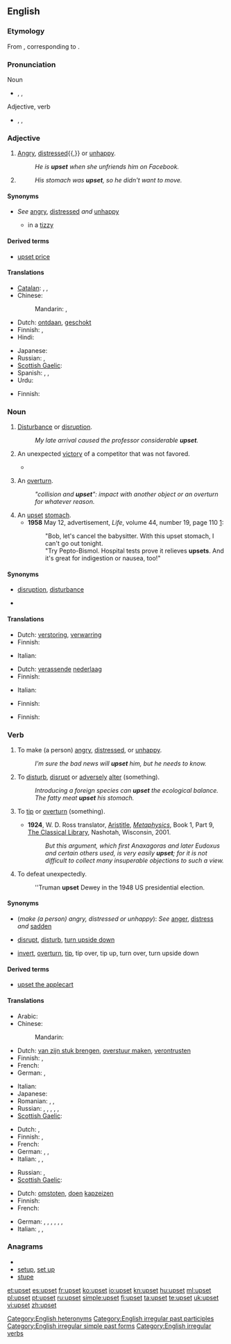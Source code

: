 ==English==

===Etymology===
From {{etyl|enm|en}}, corresponding to {{compound|up|set|lang=en}}.

===Pronunciation===
;Noun
* {{enPR|ŭpʹsĕt}}, {{IPA|/ˈʌpsɛt/}}, {{SAMPA|/"VpsEt/}}
*: {{audio|en-us-upset-noun.ogg|Audio (US), noun}}
;Adjective, verb
* {{enPR|ŭpsĕtʹ}}, {{IPA|/ʌpˈsɛt/}}, {{SAMPA|/Vp"sEt/}}
*: {{audio|en-us-upset-verb-adj.ogg|Audio (US), verb/adjective}}
*: {{rhymes|ɛt}}

===Adjective===
{{en-adj}}

# {{context|of a person}} [[angry|Angry]], [[distressed]]{{,}} or [[unhappy]].
#: ''He is '''upset''' when she unfriends him on Facebook.''
# {{context|of a [[stomach]] or gastrointestinal tract, referred to as '''stomach'''}} {{rfdef|lang=en|topic=medicine}}
#: ''His stomach was '''upset''', so he didn't want to move.''

====Synonyms====
* {{sense|angry|distressed|unhappy}} ''See'' [[angry]], [[distressed]] ''and'' [[unhappy]]
** in a [[tizzy]]

====Derived terms====
* [[upset price]]

====Translations====
{{trans-top|angry, distressed, unhappy}}
* [[Catalan]]: {{t-|ca|molest}},  {{t|ca|trasbalsat}},  {{t|ca|disgustat}}
* Chinese:
*: Mandarin: {{t|zh|懊惱|sc=Hani}}, {{t|zh|懊恼|tr=àonǎo|sc=Hani}}
* Dutch: [[ontdaan]], [[geschokt]]
* Finnish: {{t|fi|poissa tolaltaan}}, {{t|fi|pahoillaan}}
* Hindi: {{t|hi|परेशान|tr=pareśān|sc=Deva}}
{{trans-mid}}
* Japanese: {{t|ja|くよくよ|tr=kuyokuyo|sc=Jpan}}
* Russian: {{t|ru|расстроенный|tr=rasstrójennyj|sc=Cyrl}}, {{t|ru|огорчённый|tr=ogorčónnyj|sc=Cyrl}}
* [[Scottish Gaelic]]: {{t-|gd|tro-chèile|xs=Scottish Gaelic}}
* Spanish: {{t-|es|trastornado}}, {{t-|es|perturbado}}, {{t-|es|enfadado}}
* Urdu: {{t|ur|پریشان|tr=pareśān|sc=ur-Arab}}
{{trans-bottom}}

{{trans-top|of a stomach}}
* Finnish: {{t|fi|sekaisin}}
{{trans-mid}}
{{trans-bottom}}

===Noun===
{{wikipedia|upset|upset (unexpected victory)}}
{{en-noun|s|-}}

# {{uncountable}} [[disturbance|Disturbance]] or [[disruption]].
#: ''My late arrival caused the professor considerable '''upset'''.''
# {{countable|sports}} An unexpected [[victory]] of a competitor that was not favored.
#* {{quote-news
|year=2011
|date=January 8
|author=Paul Fletcher
|title=Stevenage 3 - 1 Newcastle
|work=BBC
|url=http://news.bbc.co.uk/sport2/hi/football/fa_cup/9341905.stm
|page=
|passage=But it is probably the biggest '''upset''' for the away side since Ronnie Radford smashed a famous goal as Hereford defeated Newcastle 2-1 in 1972.}}
# {{context|automobile insurance}} An [[overturn]].
#: ''"collision and '''upset'''": impact with another object or an overturn for whatever reason.''
# An [[#Adjective|upset]] [[stomach]].
#* '''1958''' May 12, advertisement, ''Life'', volume 44, number 19, page 110&nbsp;[http://books.google.com/books?id=vFMEAAAAMBAJ&pg=PA110&dq=pepto]:
#*: "Bob, let's cancel the babysitter. With this upset stomach, I can't go out tonight.
#*: "Try Pepto-Bismol. Hospital tests prove it relieves '''upsets'''. And it's great for indigestion or nausea, too!"

====Synonyms====
* {{sense|disturbance|disruption}} [[disruption]], [[disturbance]]
* {{sense|unexpected victory of a competitor}}

====Translations====
{{trans-top|disturbance, disruption}}
* Dutch: [[verstoring]], [[verwarring]]
* Finnish: {{t|fi|häiriö}}
{{trans-mid}}
* Italian: {{t-|it|turbamento|m}}
{{trans-bottom}}

{{trans-top|sports: unexpected victory of a competitor}}
* Dutch: [[verassend]]e [[nederlaag]]
* Finnish: {{t|fi|yllätysvoitto}}
{{trans-mid}}
* Italian: {{t+|it|sorpresa|f}}
{{trans-bottom}}

{{trans-top|automobile insurance term}}
* Finnish: {{t|fi|kaatuminen}}
{{trans-mid}}
{{trans-bottom}}

{{trans-top|upset stomach}}
* Finnish: {{t|fi|vatsavaiva}}
{{trans-mid}}
{{trans-bottom}}

===Verb===
{{en-verb|upsets|upsetting|upset|upset}}

# {{transitive}} To make (a person) [[angry]], [[distressed]], or [[unhappy]].
#: ''I’m sure the bad news will '''upset''' him, but he needs to know.''
# {{transitive}} To [[disturb]], [[disrupt]] or [[adversely]] [[alter]] (something).
#: ''Introducing a foreign species can '''upset''' the ecological balance.''
#: ''The fatty meat '''upset''' his stomach.''
# {{transitive}} To [[tip]] or [[overturn]] (something).
#* '''1924''', W. D. Ross translator, [[w:Aristotle|Aristitle]], ''[[w:Metaphysics|Metaphysics]]'', Book 1, Part 9, [http://www.classicallibrary.org/aristotle/metaphysics/ The Classical Library], Nashotah, Wisconsin, 2001.
#*: ''But this argument, which first Anaxagoras and later Eudoxus and certain others used, is very easily '''upset'''; for it is not difficult to collect many insuperable objections to such a view.''
# {{transitive}} To defeat unexpectedly.
#: ''Truman '''upset''' Dewey in the 1948 US presidential election.

====Synonyms====
* (''make (a person) angry, distressed or unhappy''): ''See'' [[anger]], [[distress]] ''and'' [[sadden]]
* {{sense|disturb|disrupt|adversely alter}} [[disrupt]], [[disturb]], [[turn upside down]]
* {{sense|tip|overturn}} [[invert]], [[overturn]], [[tip]], tip over, tip up, turn over, turn upside down

====Derived terms====
* [[upset the applecart]]

====Translations====

{{trans-top|make (a person) angry, distressed or unhappy}}
* Arabic: {{t|ar|أغضب|tr='aghDaba}}
* Chinese:
*: Mandarin: {{t|cmn|刺激|tr=cìjī|sc=Hani}}
* Dutch: [[van zijn stuk brengen]], [[overstuur maken]], [[verontrusten]]
* Finnish: {{t|fi|hermostuttaa}}, {{t|fi|saada pois tolaltaan}}
* French: {{t+|fr|énerver}}
* German: {{t+|de|ärgern}}, {{t+|de|aufregen}}
{{trans-mid}}
* Italian: {{t-|it|innervosire}}
* Japanese: {{t|ja|引っ繰り返す|tr=hikkuri-kaesu}}
* Romanian: {{t-|ro|tulbura}},  {{t-|ro|supăra}},  {{t+|ro|necăji}}
* Russian: {{qualifier|imperfective}} {{t|ru|огорчать|tr=ogorčát'}},  {{qualifier|perfective}} {{t|ru|огорчить|tr=ogorčít'}},  {{qualifier|imperfective}} {{t|ru|сердить|tr=serdít'}},  {{qualifier|perfective}} {{t|ru|рассердить|tr=rasserdít'}},  {{qualifier|imperfective}} {{t|ru|расстраивать|tr=rasstráivat'}},  {{qualifier|perfective}} {{t|ru|расстроить|tr=rasstróit'}}
* [[Scottish Gaelic]]: {{t-|gd|buair|xs=Scottish Gaelic}}
{{trans-bottom}}

{{trans-top|disturb, disrupt, unfavorably alter}}
* Dutch: {{t-|nl|verstoren}}, {{t+|nl|verwarren}}
* Finnish: {{t|fi|sekoittaa}}, {{t|fi|järkyttää}}
* French: {{t+|fr|bouleverser}}
* German: {{t|de|umstoßen}},  {{t|de|stürzen}},  {{t|de|umwerfen}}
* Italian: {{t-|it|sconvolgere}},  {{t-|it|angosciare}},  {{t+|it|turbare}}
{{trans-mid}}
* Russian: {{qualifier|imperfective}} {{t|ru|расстраивать|tr=rasstráivat'}},  {{qualifier|perfective}} {{t|ru|расстроить|tr=rasstróit'}}
* [[Scottish Gaelic]]: {{t-|gd|buair|xs=Scottish Gaelic}}
{{trans-bottom}}

{{trans-top|tip, overturn}}
* Dutch: [[omstoten]], [[doen]] [[kapzeizen]]
* Finnish: {{t|fi|kaataa}}
* French: {{t+|fr|renverser}}
{{trans-mid}}
* German: {{t|de|umwerfen}}, {{t|de|umkippen}}, {{t|de|umschlagen}}, {{t+|de|kentern}}, {{t+|de|umdrehen}}, {{t|de|umkehren}} {{qualifier|transitiv}}, {{t|de|auf den Kopf stellen}} {{qualifier|figurative|idiomatic}}
* Italian: {{t-|it|capovolgere}},  {{t-|it|ribaltare}},  {{t+|it|rovesciare}}
{{trans-bottom}}

===Anagrams===
* {{alphagram|epstu}}
* [[setup#English|setup]], [[set up#English|set up]]
* [[stupe#English|stupe]]

[[Category:English heteronyms]]
[[Category:English irregular past participles]]
[[Category:English irregular simple past forms]]
[[Category:English irregular verbs]]

[[et:upset]]
[[es:upset]]
[[fr:upset]]
[[ko:upset]]
[[io:upset]]
[[kn:upset]]
[[hu:upset]]
[[ml:upset]]
[[pl:upset]]
[[pt:upset]]
[[ru:upset]]
[[simple:upset]]
[[fi:upset]]
[[ta:upset]]
[[te:upset]]
[[uk:upset]]
[[vi:upset]]
[[zh:upset]]